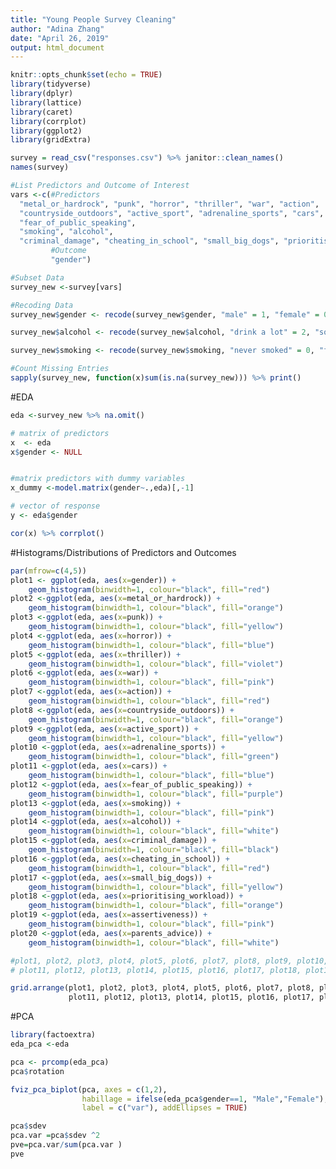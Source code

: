```yaml
---
title: "Young People Survey Cleaning"
author: "Adina Zhang"
date: "April 26, 2019"
output: html_document
---
```


```r
knitr::opts_chunk$set(echo = TRUE)
library(tidyverse)
library(dplyr)
library(lattice)
library(caret)
library(corrplot)
library(ggplot2)
library(gridExtra)
```

```r
survey = read_csv("responses.csv") %>% janitor::clean_names()
names(survey)

#List Predictors and Outcome of Interest
vars <-c(#Predictors
  "metal_or_hardrock", "punk", "horror", "thriller", "war", "action",
  "countryside_outdoors", "active_sport", "adrenaline_sports", "cars",
  "fear_of_public_speaking",
  "smoking", "alcohol",
  "criminal_damage", "cheating_in_school", "small_big_dogs", "prioritising_workload","assertiveness", "parents_advice",
         #Outcome
         "gender")

#Subset Data
survey_new <-survey[vars] 

#Recoding Data
survey_new$gender <- recode(survey_new$gender, "male" = 1, "female" = 0)

survey_new$alcohol <- recode(survey_new$alcohol, "drink a lot" = 2, "social drinker" = 1, "never" = 0)

survey_new$smoking <- recode(survey_new$smoking, "never smoked" = 0, "former smoker" = 2, "tried smoking" = 3, "current smoker" = 4)

#Count Missing Entries
sapply(survey_new, function(x)sum(is.na(survey_new))) %>% print()
```

#EDA
```r
eda <-survey_new %>% na.omit() 

# matrix of predictors 
x  <- eda
x$gender <- NULL


#matrix predictors with dummy variables
x_dummy <-model.matrix(gender~.,eda)[,-1]

# vector of response
y <- eda$gender 

cor(x) %>% corrplot()

```

#Histograms/Distributions of Predictors and Outcomes
```r
par(mfrow=c(4,5))
plot1 <- ggplot(eda, aes(x=gender)) +
    geom_histogram(binwidth=1, colour="black", fill="red")
plot2 <-ggplot(eda, aes(x=metal_or_hardrock)) +
    geom_histogram(binwidth=1, colour="black", fill="orange")
plot3 <-ggplot(eda, aes(x=punk)) +
    geom_histogram(binwidth=1, colour="black", fill="yellow")
plot4 <-ggplot(eda, aes(x=horror)) +
    geom_histogram(binwidth=1, colour="black", fill="blue")
plot5 <-ggplot(eda, aes(x=thriller)) +
    geom_histogram(binwidth=1, colour="black", fill="violet")
plot6 <-ggplot(eda, aes(x=war)) +
    geom_histogram(binwidth=1, colour="black", fill="pink")
plot7 <-ggplot(eda, aes(x=action)) +
    geom_histogram(binwidth=1, colour="black", fill="red")
plot8 <-ggplot(eda, aes(x=countryside_outdoors)) +
    geom_histogram(binwidth=1, colour="black", fill="orange")
plot9 <-ggplot(eda, aes(x=active_sport)) +
    geom_histogram(binwidth=1, colour="black", fill="yellow")
plot10 <-ggplot(eda, aes(x=adrenaline_sports)) +
    geom_histogram(binwidth=1, colour="black", fill="green")
plot11 <-ggplot(eda, aes(x=cars)) +
    geom_histogram(binwidth=1, colour="black", fill="blue")
plot12 <-ggplot(eda, aes(x=fear_of_public_speaking)) +
    geom_histogram(binwidth=1, colour="black", fill="purple")
plot13 <-ggplot(eda, aes(x=smoking)) +
    geom_histogram(binwidth=1, colour="black", fill="pink")
plot14 <-ggplot(eda, aes(x=alcohol)) +
    geom_histogram(binwidth=1, colour="black", fill="white")
plot15 <-ggplot(eda, aes(x=criminal_damage)) +
    geom_histogram(binwidth=1, colour="black", fill="black")
plot16 <-ggplot(eda, aes(x=cheating_in_school)) +
    geom_histogram(binwidth=1, colour="black", fill="red")
plot17 <-ggplot(eda, aes(x=small_big_dogs)) +
    geom_histogram(binwidth=1, colour="black", fill="yellow")
plot18 <-ggplot(eda, aes(x=prioritising_workload)) +
    geom_histogram(binwidth=1, colour="black", fill="orange")
plot19 <-ggplot(eda, aes(x=assertiveness)) +
    geom_histogram(binwidth=1, colour="black", fill="pink")
plot20 <-ggplot(eda, aes(x=parents_advice)) +
    geom_histogram(binwidth=1, colour="black", fill="white")

#plot1, plot2, plot3, plot4, plot5, plot6, plot7, plot8, plot9, plot10,
# plot11, plot12, plot13, plot14, plot15, plot16, plot17, plot18, plot19, plot20

grid.arrange(plot1, plot2, plot3, plot4, plot5, plot6, plot7, plot8, plot9, plot10,
             plot11, plot12, plot13, plot14, plot15, plot16, plot17, plot18, plot19, plot20, ncol=4, nrow = 5)

```


#PCA
```r
library(factoextra)
eda_pca <-eda

pca <- prcomp(eda_pca)
pca$rotation

fviz_pca_biplot(pca, axes = c(1,2), 
                habillage = ifelse(eda_pca$gender==1, "Male","Female"), 
                label = c("var"), addEllipses = TRUE)

pca$sdev
pca.var =pca$sdev ^2
pve=pca.var/sum(pca.var )
pve
```